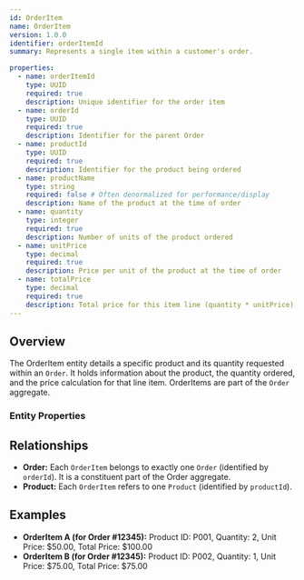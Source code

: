 ```yaml
---
id: OrderItem
name: OrderItem
version: 1.0.0
identifier: orderItemId
summary: Represents a single item within a customer's order.

properties:
  - name: orderItemId
    type: UUID
    required: true
    description: Unique identifier for the order item
  - name: orderId
    type: UUID
    required: true
    description: Identifier for the parent Order
  - name: productId
    type: UUID
    required: true
    description: Identifier for the product being ordered
  - name: productName
    type: string
    required: false # Often denormalized for performance/display
    description: Name of the product at the time of order
  - name: quantity
    type: integer
    required: true
    description: Number of units of the product ordered
  - name: unitPrice
    type: decimal
    required: true
    description: Price per unit of the product at the time of order
  - name: totalPrice
    type: decimal
    required: true
    description: Total price for this item line (quantity * unitPrice)
---
```


## Overview

The OrderItem entity details a specific product and its quantity requested within an `Order`. It holds information about the product, the quantity ordered, and the price calculation for that line item. OrderItems are part of the `Order` aggregate.

### Entity Properties
<EntityPropertiesTable />

## Relationships

*   **Order:** Each `OrderItem` belongs to exactly one `Order` (identified by `orderId`). It is a constituent part of the Order aggregate.
*   **Product:** Each `OrderItem` refers to one `Product` (identified by `productId`).

## Examples

*   **OrderItem A (for Order #12345):** Product ID: P001, Quantity: 2, Unit Price: $50.00, Total Price: $100.00
*   **OrderItem B (for Order #12345):** Product ID: P002, Quantity: 1, Unit Price: $75.00, Total Price: $75.00
